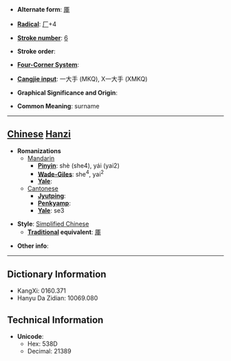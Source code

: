 * '''Alternate form''': [[厙]]

* '''[[Wiktionary:Chinese radical index| Radical]]''': [[Wiktionary:Chinese radical index 厂|厂]]+4

* '''[[Wiktionary:Chinese total strokes index|Stroke number]]''': [[Wiktionary:Chinese total strokes index 6|6]]

* '''Stroke order''': 

* '''[[Wiktionary:Chinese four corner index|Four-Corner System]]''': 

* '''[[Wiktionary:Chinese Cangjie index|Cangjie input]]''': 一大手 (MKQ), X一大手 (XMKQ)

* '''Graphical Significance and Origin''': 

* '''Common Meaning''': surname

----

== [[Chinese]] [[Hanzi]] ==

* '''Romanizations'''
** [[Mandarin]]
*** '''[[Pinyin]]''': shè (she4), yái (yai2)
*** '''[[Wade-Giles]]''': she<sup>4</sup>, yai<sup>2</sup>
*** '''[[Yale]]''': 
**[[Cantonese]]
***'''[[Jyutping]]''':
***'''[[Penkyamp]]''': 
***'''[[Yale]]''': se3

* '''Style''': [[Simplified Chinese]] 
** '''[[Traditional Chinese|Traditional]] equivalent''': [[厙]]

* '''Other info''': 

----

== Dictionary Information ==

* KangXi: 0160.371
* Hanyu Da Zidian: 10069.080

== Technical Information ==

* '''Unicode''':
** Hex: 538D
** Decimal: 21389